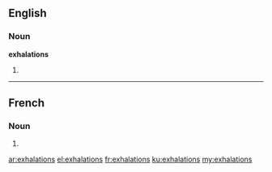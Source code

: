 ==English==

===Noun===
'''exhalations'''

# {{plural of|exhalation}}

----

==French==

===Noun===
{{head|fr|g=f-p}}

# {{plural of|exhalation|lang=fr}}

[[ar:exhalations]]
[[el:exhalations]]
[[fr:exhalations]]
[[ku:exhalations]]
[[my:exhalations]]
